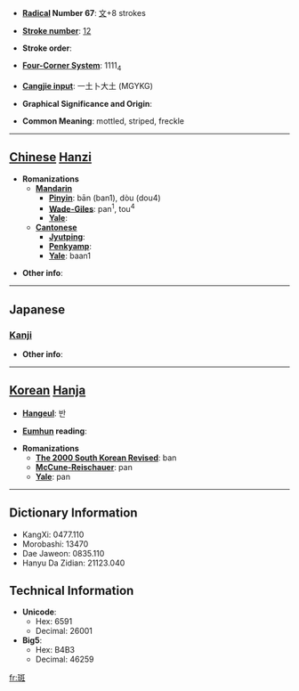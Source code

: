 * '''[[Wiktionary:Chinese radical index| Radical]] Number 67''': [[Wiktionary:Chinese radical index 文|文]]+8 strokes

* '''[[Wiktionary:Chinese total strokes index|Stroke number]]''': [[Wiktionary:Chinese total strokes index 12|12]]

* '''Stroke order''': 

* '''[[Wiktionary:Chinese four corner index|Four-Corner System]]''': 1111<sub>4</sub>

* '''[[Wiktionary:Chinese Cangjie index|Cangjie input]]''': 一土卜大土 (MGYKG)

* '''Graphical Significance and Origin''': 

* '''Common Meaning''': mottled, striped, freckle

----

== [[Chinese]] [[Hanzi]] ==

* '''Romanizations'''
** '''[[Mandarin]]'''
*** '''[[Pinyin]]''': bān (ban1), dòu (dou4)
*** '''[[Wade-Giles]]''': pan<sup>1</sup>, tou<sup>4</sup>
*** '''[[Yale]]''': 
** '''[[Cantonese]]'''
*** '''[[Jyutping]]''':
*** '''[[Penkyamp]]''': 
*** '''[[Yale]]''': baan1

* '''Other info''': 

----

==Japanese==
===[[Kanji]]===
{{kanji|on readings=[[はん]] (han)|kun readings=[[まだら]] (madara)}}

* '''Other info''':  

----

== [[Korean]] [[Hanja]] ==

* '''[[Hangeul]]''': 반

* '''[[Eumhun]] reading''': 

* '''Romanizations'''
** '''[[The 2000 South Korean Revised Romanization|The 2000 South Korean Revised]]''': ban
** '''[[McCune-Reischauer]]''': pan
** '''[[Yale]]''': pan

----

== Dictionary Information ==

* KangXi: 0477.110
* Morobashi: 13470
* Dae Jaweon: 0835.110
* Hanyu Da Zidian: 21123.040

== Technical Information ==

* '''Unicode''':
** Hex: 6591
** Decimal: 26001
* '''Big5''':
** Hex: B4B3
** Decimal: 46259

[[fr:斑]]
